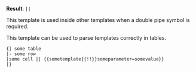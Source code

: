 {{doc/start}}
'''Result''': <code><nowiki>||</nowiki></code>

This template is used inside other templates when a double pipe symbol is required.

This template can be used to parse templates correctly in tables.

<pre>
{| some table
|- some row
|some cell || {{sometemplate{{!!}}someparameter=somevalue}}
|}
</pre>

{{doc/end}}